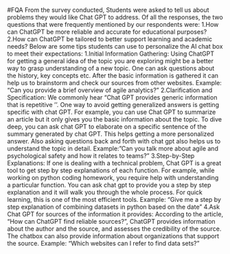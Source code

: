 #FQA
From the survey conducted, Students were asked to tell us about problems they would like Chat GPT to address. Of all the responses, the two questions that were frequently mentioned by our respondents were:
1.How can ChatGPT be more reliable and accurate for educational purposes?
2.How can ChatGPT be tailored to better support learning and academic needs?
Below are some tips students can use to personalize the AI chat box to meet their expectations:
1.Initial Information Gathering:
Using ChatGPT for getting a general idea of the topic you are exploring might be a better way to grasp understanding of a new topic. One can ask questions about the history, key concepts etc. After the basic information is gathered it can help us to brainstorm and check our sources from other websites.
Example: "Can you provide a brief overview of agile analytics?"
2.Clarification and Specification:
We commonly hear “Chat GPT provides generic information that is repetitive ''. One way to avoid getting generalized answers is getting specific with chat GPT. For example, you can use Chat GPT to summarize an article but it only gives you the basic information about the topic. To dive deep, you can ask chat GPT to elaborate on a specific sentence of the summary generated by chat GPT. This helps getting a more personalized answer. Also asking questions back and forth with chat gpt also helps us to understand the topic in detail. 
Example: "Can you talk more about agile and psychological safety and how it relates to teams?"
3.Step-by-Step Explanations:
If one is dealing with a technical problem, Chat GPT is a great tool to get step by step explanations of each function. For example, while working on python coding homework, you require help with understanding a particular function. You can ask chat gpt to provide you a step by step explanation and it will walk you through the whole process. For quick learning, this is one of the most efficient tools.
Example: “Give me a step by step explanation of combining datasets in python based on the date”
4.Ask Chat GPT for sources of the information it provides:
According to the article, “How can ChatGPT find reliable sources?”, ChatGPT provides information about the author and the source, and assesses the credibility of the source. The chatbox can also provide information about organizations that support the source.
Example: "Which websites can I refer to find data sets?"

